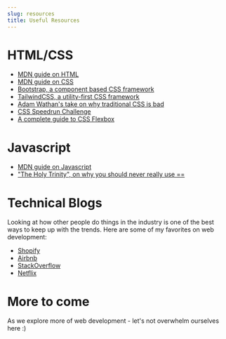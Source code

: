 ```yaml
---
slug: resources
title: Useful Resources
---
```



# HTML/CSS
- [MDN guide on HTML](https://developer.mozilla.org/en-US/docs/Learn/HTML)
- [MDN guide on CSS](https://developer.mozilla.org/en-US/docs/Learn/CSS)
- [Bootstrap, a component based CSS framework](https://getbootstrap.com/)
- [TailwindCSS, a utility-first CSS framework](https://tailwindcss.com/)
- [Adam Wathan's take on why traditional CSS is bad](https://adamwathan.me/css-utility-classes-and-separation-of-concerns/)
- [CSS Speedrun Challenge](https://css-speedrun.netlify.app/)
- [A complete guide to CSS Flexbox](https://css-tricks.com/snippets/css/a-guide-to-flexbox/)

# Javascript
- [MDN guide on Javascript](https://developer.mozilla.org/en-US/docs/Learn/JavaScript)
- ["The Holy Trinity", on why you should never really use ==](https://www.reddit.com/r/ProgrammerHumor/comments/6tifn2/the_holy_trinity_and_javascript/)

# Technical Blogs
Looking at how other people do things in the industry is one of the best ways to keep up with the trends. Here
are some of my favorites on web development:
- [Shopify](https://shopify.engineering/topics/development)
- [Airbnb](https://medium.com/airbnb-engineering/web/home)
- [StackOverflow](https://stackoverflow.blog/engineering/)
- [Netflix](https://netflixtechblog.com)

# More to come
As we explore more of web development - let's not overwhelm ourselves here :)
